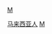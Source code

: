 {{hiddencat}}
{{Stub Category|article=[[:Category:马来西亚人|:Category:马来西亚人]]|newstub=马来西亚人物小作品|category=马来西亚小作品}}

[[Category:马来西亚人|]]
[[cat:亚洲人物小作品|M]]
[[Category:東南亚人物小作品|M]]